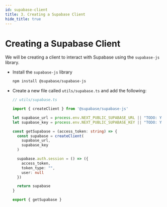 ```yaml
---
id: supabase-client
title: 3. Creating a Supabase Client
hide_title: true
---
```


# Creating a Supabase Client

We will be creating a client to interact with Supabase using the `supabase-js` library.

- Install the `supabase-js` library

    ```bash
    npm install @supabase/supabase-js
    ```

- Create a new file called `utils/supabase.ts` and add the following:

    ```ts
    // utils/supabase.ts

    import { createClient } from '@supabase/supabase-js'

    let supabase_url = process.env.NEXT_PUBLIC_SUPABASE_URL || "TODO: Your Supabase URL"
    let supabase_key = process.env.NEXT_PUBLIC_SUPABASE_KEY || "TODO: Your Supabase Key"

    const getSupabase = (access_token: string) => {
      const supabase = createClient(
        supabase_url,
        supabase_key
      )

      supabase.auth.session = () => ({
        access_token,
        token_type: "",
        user: null
      })

      return supabase
    }

    export { getSupabase }
    ```